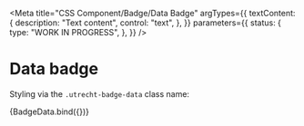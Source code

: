 <!-- @license CC0-1.0 -->


<Meta
  title="CSS Component/Badge/Data Badge"
  argTypes={{
    textContent: {
      description: "Text content",
      control: "text",
    },
  }}
  parameters={{
    status: {
      type: "WORK IN PROGRESS",
    },
  }}
/>

# Data badge

Styling via the `.utrecht-badge-data` class name:

<Canvas>
  <Story
    name="Data badge"
    args={{
      textContent: "Festivals",
    }}
  >
    {BadgeData.bind({})}
  </Story>
</Canvas>

<ArgsTable story="Data badge" />
